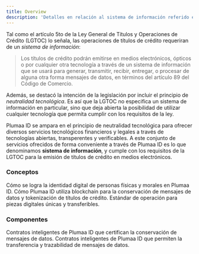 ```yaml
---
title: Overview
description: 'Detalles en relación al sistema de información referido en la LGTOC'
---
```


Tal como el artículo 5to de la Ley General de Títulos y Operaciones de Crédito (LGTOC) lo señala, las operaciones de títulos de crédito requeriran de un _sistema de información_:

> Los títulos de crédito podrán emitirse en medios electrónicos, ópticos o por cualquier otra tecnología a través de un sistema de información que se usará para generar, transmitir, recibir, entregar, o procesar de alguna otra forma mensajes de datos, en términos del artículo 89 del Código de Comercio.

Además, se destacó la intención de la legislación por incluir el principio de _neutralidad tecnológica_. Es así que la LGTOC no especifica un sistema de información en particular, sino que deja abierta la posibilidad de utilizar cualquier tecnología que permita cumplir con los requisitos de la ley.

Plumaa ID se ampara en el principio de neutralidad tecnológica para ofrecer diversos servicios tecnológicos financieros y legales a través de tecnologías abiertas, transperentes y verificables. A este conjunto de servicios ofrecidos de forma conveniente a través de Plumaa ID es lo que denominamos **sistema de información**, y cumple con los requisitos de la LGTOC para la emisión de títulos de crédito en medios electrónicos.

### Conceptos

<CardGroup cols={2}>
  <Card
    title="Identidad Digital"
    icon="id-card"
    href="/advanced/information-system/trust-service-providers"
  >
    Cómo se logra la identidad digital de personas físicas y morales en Plumaa ID.
  </Card>
  <Card
    title="Blockchain"
    icon="link"
    href="/advanced/information-system/blockchain"
  >
    Cómo Plumaa ID utiliza blockchain para la conservación de mensajes de datos y tokenización de títulos de crédito.
  </Card>
  <Card
    title="ERC721"
    icon="file"
    href="/advanced/information-system/ERC721"
  >
    Estándar de operación para piezas digitales únicas y transferibles.
  </Card>
</CardGroup>

### Componentes

<CardGroup cols={2}>
  <Card
    title="Testigo"
    icon="eye"
    href="/advanced/information-system/components/witness"
  >
    Contratos inteligentes de Plumaa ID que certifican la conservación de mensajes de datos.
  </Card>
  <Card
    title="Endosador"
    icon="handshake"
    href="/advanced/information-system/components/endorser"
  >
    Contratos inteligentes de Plumaa ID que permiten la transferencia y trazabilidad de mensajes de datos.
  </Card>
</CardGroup>
